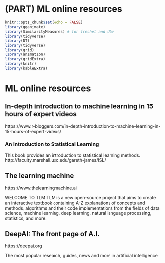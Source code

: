 # (PART) ML online  resources {-} 

```r
knitr::opts_chunk$set(echo = FALSE)
library(gganimate)
library(SimilarityMeasures) # for frechet and dtw
library(tidyverse)
library(DT)
library(tidyverse)
library(grid)
library(animation)
library(gridExtra)
library(knitr)
library(kableExtra)
```


# ML online  resources {#MlResources}

## In-depth introduction to machine learning in 15 hours of expert videos

https://www.r-bloggers.com/in-depth-introduction-to-machine-learning-in-15-hours-of-expert-videos/ 

### An Introduction to Statistical Learning

This book provides an introduction to statistical learning methods.  
http://faculty.marshall.usc.edu/gareth-james/ISL/



## The learning machine

https://www.thelearningmachine.ai

WELCOME TO TLM
TLM is a new open-source project that aims to create an interactive textbook containing A-Z explanations of concepts and methods, algorithms and their code implementations from the fields of data science, machine learning, deep learning, natural language processing, statistics, and more.

## DeepAI: The front page of A.I.
https://deepai.org

The most popular research, guides, news
and more in artificial intelligence

